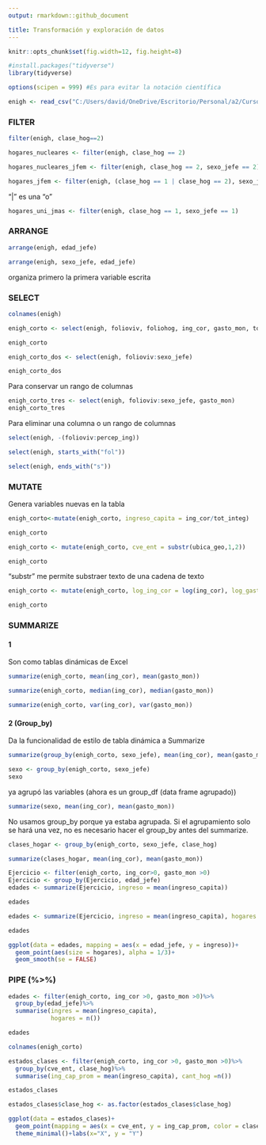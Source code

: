 ```yaml
---
output: rmarkdown::github_document

title: Transformación y exploración de datos
---
```


```r
knitr::opts_chunk$set(fig.width=12, fig.height=8)
```

```r
#install.packages("tidyverse")
library(tidyverse)

options(scipen = 999) #Es para evitar la notación científica
```

```r
enigh <- read_csv("C:/Users/david/OneDrive/Escritorio/Personal/a2/Curso - R/4. Transformacion_y_exploracion/hogares_enigh.csv")
```

### FILTER

```r
filter(enigh, clase_hog==2)
```

```r
hogares_nucleares <- filter(enigh, clase_hog == 2)
```

```r
hogares_nucleares_jfem <- filter(enigh, clase_hog == 2, sexo_jefe == 2)
```

```r
hogares_jfem <- filter(enigh, (clase_hog == 1 | clase_hog == 2), sexo_jefe == 2)
```

"|" es una "o"

```r
hogares_uni_jmas <- filter(enigh, clase_hog == 1, sexo_jefe == 1)
```

### ARRANGE

```r
arrange(enigh, edad_jefe)
```

```r
arrange(enigh, sexo_jefe, edad_jefe)
```
organiza primero la primera variable escrita

### SELECT

```r
colnames(enigh)
```

```r
enigh_corto <- select(enigh, folioviv, foliohog, ing_cor, gasto_mon, tot_integ, ubica_geo, sexo_jefe, clase_hog, edad_jefe)

enigh_corto
```

```r
enigh_corto_dos <- select(enigh, folioviv:sexo_jefe)

enigh_corto_dos
```
Para conservar un rango de columnas

```r
enigh_corto_tres <- select(enigh, folioviv:sexo_jefe, gasto_mon)
enigh_corto_tres
```

Para eliminar una columna o un rango de columnas

```r
select(enigh, -(folioviv:percep_ing))
```

```r
select(enigh, starts_with("fol"))
```

```r
select(enigh, ends_with("s"))
```

### MUTATE

Genera variables nuevas en la tabla

```r
enigh_corto<-mutate(enigh_corto, ingreso_capita = ing_cor/tot_integ)

enigh_corto
```

```r
enigh_corto <- mutate(enigh_corto, cve_ent = substr(ubica_geo,1,2))

enigh_corto
```

"substr" me permite substraer texto de una cadena de texto

```r
enigh_corto <- mutate(enigh_corto, log_ing_cor = log(ing_cor), log_gasto_mon = log(gasto_mon), gasto_porcentaje = (gasto_mon/ing_cor)*100)

enigh_corto
```

### SUMMARIZE

#### 1

Son como tablas dinámicas de Excel

```r
summarize(enigh_corto, mean(ing_cor), mean(gasto_mon))
```

```r
summarize(enigh_corto, median(ing_cor), median(gasto_mon))
```

```r
summarize(enigh_corto, var(ing_cor), var(gasto_mon))
```

#### 2 (Group_by)

Da la funcionalidad de estilo de tabla dinámica a Summarize

```r
summarize(group_by(enigh_corto, sexo_jefe), mean(ing_cor), mean(gasto_mon))
```

```r
sexo <- group_by(enigh_corto, sexo_jefe)
sexo
```

ya agrupó las variables (ahora es un group_df (data frame agrupado))

```r
summarize(sexo, mean(ing_cor), mean(gasto_mon))
```
No usamos group_by porque ya estaba agrupada. Si el agrupamiento solo se hará una vez, no es necesario hacer el group_by antes del summarize.

```r
clases_hogar <- group_by(enigh_corto, sexo_jefe, clase_hog)
```

```r
summarize(clases_hogar, mean(ing_cor), mean(gasto_mon))
```

```r
Ejercicio <- filter(enigh_corto, ing_cor>0, gasto_mon >0)
Ejercicio <- group_by(Ejercicio, edad_jefe)
edades <- summarize(Ejercicio, ingreso = mean(ingreso_capita))

edades
```

```r
edades <- summarize(Ejercicio, ingreso = mean(ingreso_capita), hogares =n())

edades
```

```r
ggplot(data = edades, mapping = aes(x = edad_jefe, y = ingreso))+
  geom_point(aes(size = hogares), alpha = 1/3)+
  geom_smooth(se = FALSE)
```

### PIPE (%>%)

```r
edades <- filter(enigh_corto, ing_cor >0, gasto_mon >0)%>%
  group_by(edad_jefe)%>%
  summarise(ingres = mean(ingreso_capita),
            hogares = n())

edades
```

```r
colnames(enigh_corto)
```


```r
estados_clases <- filter(enigh_corto, ing_cor >0, gasto_mon >0)%>%
  group_by(cve_ent, clase_hog)%>%
  summarise(ing_cap_prom = mean(ingreso_capita), cant_hog =n())

estados_clases
```

```r
estados_clases$clase_hog <- as.factor(estados_clases$clase_hog)

ggplot(data = estados_clases)+
  geom_point(mapping = aes(x = cve_ent, y = ing_cap_prom, color = clase_hog, size = cant_hog))+
  theme_minimal()+labs(x="X", y = "Y")
```

